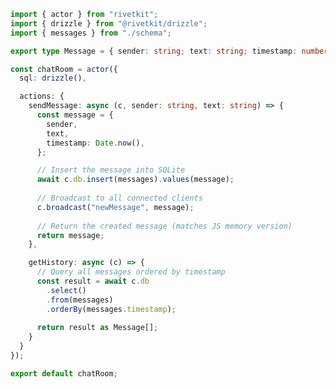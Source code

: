 ```typescript
import { actor } from "rivetkit";
import { drizzle } from "@rivetkit/drizzle";
import { messages } from "./schema";

export type Message = { sender: string; text: string; timestamp: number; }

const chatRoom = actor({
  sql: drizzle(),

  actions: {
    sendMessage: async (c, sender: string, text: string) => {
      const message = {
        sender,
        text,
        timestamp: Date.now(),
      };

      // Insert the message into SQLite
      await c.db.insert(messages).values(message);
      
      // Broadcast to all connected clients
      c.broadcast("newMessage", message);
      
      // Return the created message (matches JS memory version)
      return message;
    },

    getHistory: async (c) => {
      // Query all messages ordered by timestamp
      const result = await c.db
        .select()
        .from(messages)
        .orderBy(messages.timestamp);
      
      return result as Message[];
    }
  }
});

export default chatRoom;
```
